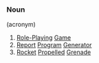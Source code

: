 ===Noun=== 
(acronym)
# [[Role-Playing]] [[Game]]
# [[Report]] [[Program]] [[Generator]]
# [[Rocket]] [[Propelled]] [[Grenade]]